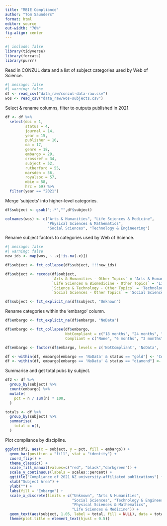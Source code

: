 ```yaml
---
title: "MBIE Compliance"
author: "Tom Saunders"
format: html
editor: source
out-width: "70%"
fig-align: center
---
```


```r
#| include: false
library(tidyverse)
library(forcats)
library(purrr)
```

Read in CONZUL data and a list of subject categories used by Web of Science.

```r
#| message: false
#| warning: false
df <- read_csv("data_raw/conzul-data-raw.csv")
wos <- read_csv("data_raw/wos-subjects.csv")
```

Select & rename columns, filter to outputs published in 2021.

```r
df <- df %>% 
  select(doi = 1, 
         status = 4, 
         journal = 14, 
         year = 15,
         publisher = 16,
         oa = 17,
         genre = 18, 
         embargo = 29, 
         crossref = 34, 
         subject = 52, 
         rutherford = 55,
         marsden = 56,
         royalsoc = 57,
         mbie = 58,
         hrc = 59) %>% 
  filter(year == "2021")
```

Merge 'subjects' into higher-level categories.

```r
df$subject <- gsub(";.*","",df$subject)

colnames(wos) <- c("Arts & Humanities", "Life Sciences & Medicine", 
                   "Physical Sciences & Mathematics", 
                   "Social Sciences", "Technology & Engineering")
```

Rename subject factors to categories used by Web of Science.

```r
#| message: false
#| warning: false
new_ids <- map(wos, ~ .x[!is.na(.x)])

df$subject <- fct_collapse(df$subject, !!!new_ids)

df$subject <- recode(df$subject, 
                     `Arts & Humanities - Other Topics` = 'Arts & Humanities', 
                     `Life Sciences & Biomedicine - Other Topics` = 'Life Sciences & Medicine',
                     `Science & Technology - Other Topics` = 'Technology & Engineering',
                     `Social Sciences - Other Topics` = 'Social Sciences')

df$subject <- fct_explicit_na(df$subject, "Unknown")
```

Rename categories within the 'embargo' column.

```r
df$embargo <- fct_explicit_na(df$embargo, "NoData")

df$embargo <- fct_collapse(df$embargo, 
                           NotCompliant = c("18 months", "24 months", "2y", "36 months"),
                           Compliant = c("None", "6 months", "3 months", "12 months"))

df$embargo <- factor(df$embargo, levels = c('NotCompliant', 'NoData', 'Compliant'))

df <- within(df, embargo[embargo == 'NoData' & status == "gold"] <- 'Compliant')
df <- within(df, embargo[embargo == 'NoData' & status == "diamond"] <- 'Compliant')
```

Summarise and get total pubs by subject.

```r
df2 <- df %>% 
  group_by(subject) %>%
  count(embargo) %>% 
  mutate(
    pct = n / sum(n) * 100,
  )

totals <- df %>% 
  group_by(subject) %>% 
  summarise(
    total = n(),
  )
```

Plot compliance by discipline.

```r
ggplot(df2, aes(x = subject, y = pct, fill = embargo)) +
  geom_bar(position = "fill", stat = "identity") +
  coord_flip() +
  theme_classic() +
  scale_fill_manual(values=c("red", "black","darkgreen")) +
  scale_y_continuous(labels = scales::percent) +
  ggtitle("Compliance of 2021 NZ university-affiliated publications") +
  xlab("Subject Area") +
  ylab("") +
  labs(fill = "Embargo") +
  scale_x_discrete(limits = c("Unknown", "Arts & Humanities",
                              "Social Sciences", "Technology & Engineering",  
                              "Physical Sciences & Mathematics", 
                              "Life Sciences & Medicine")) +
  geom_text(aes(subject, 1.05, label = total, fill = NULL), data = totals) +
  theme(plot.title = element_text(hjust = 0.5))
```
